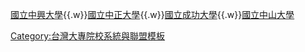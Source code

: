 {{nowrap begin}}[[國立中興大學]]{{.w}}[[國立中正大學]]{{.w}}[[國立成功大學]]{{.w}}[[國立中山大學]]{{nowrap end}}<noinclude>[[Category:台灣大專院校系統與聯盟模板]]</noinclude>